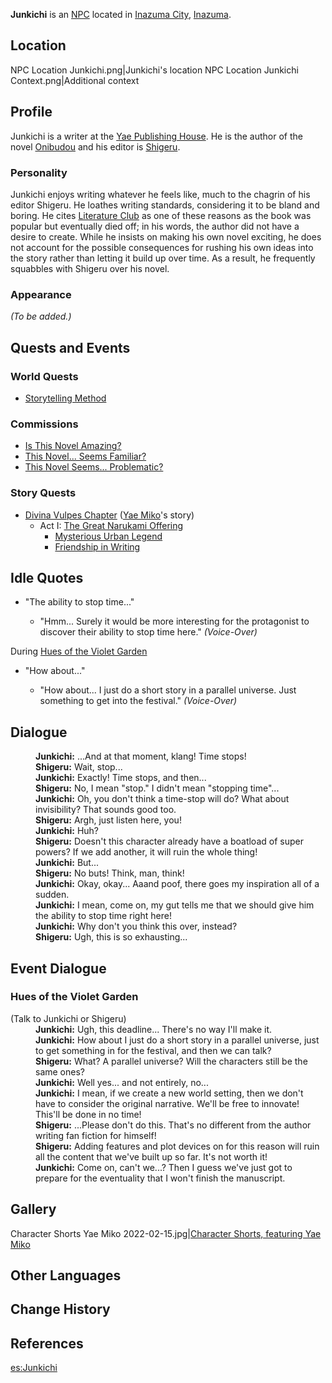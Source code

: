 {{Meta
<!-- REMOVE THIS TEMPLATE AFTER ADDING MISSING INFO -->
|missing_NPC_profile  = yes
}}
{{Character Infobox
|type             = NPC
|image            = NPC Junkichi.png
|realname         = 
|region           = Inazuma
|affiliation      = Yae Publishing House
|title            = Writer
|voiceEN          = [http://austinmatthewsva.com/ Austin Lee Matthews]<ref>Twitter: [https://twitter.com/amtraxVA/status/1466115881688190976 EN VA Self Announcement]</ref>
|voiceCN          = 
|voiceJP          = 
|dialoguereward   = 
}}
'''Junkichi''' {{Lang|ja=順吉}} is an [[NPC]] located in [[Inazuma City]], [[Inazuma]].

==Location==
<gallery hideaddbutton="true" captionalign="center">
NPC Location Junkichi.png|Junkichi's location
NPC Location Junkichi Context.png|Additional context
</gallery>

==Profile==
<!-- detailed story/lore information goes here -->
Junkichi is a writer at the [[Yae Publishing House]]. He is the author of the novel [[Onibudou]] and his editor is [[Shigeru]].

===Personality===
Junkichi enjoys writing whatever he feels like, much to the chagrin of his editor Shigeru. He loathes writing standards, considering it to be bland and boring. He cites [[Literature Club]] as one of these reasons as the book was popular but eventually died off; in his words, the author did not have a desire to create. While he insists on making his own novel exciting, he does not account for the possible consequences for rushing his own ideas into the story rather than letting it build up over time. As a result, he frequently squabbles with Shigeru over his novel.

===Appearance===
''(To be added.)''

==Quests and Events==
===World Quests===
*[[Storytelling Method]]

===Commissions===
*[[Is This Novel Amazing?]]
*[[This Novel... Seems Familiar?]]
*[[This Novel Seems... Problematic?]]

===Story Quests===
*[[Divina Vulpes Chapter]] ([[Yae Miko]]'s story)
**Act I: [[The Great Narukami Offering]]
***[[Mysterious Urban Legend]]
***[[Friendship in Writing]]

==Idle Quotes==
*"The ability to stop time..."
**{{A|VO Junkichi 01.ogg}} "Hmm... Surely it would be more interesting for the protagonist to discover their ability to stop time here." ''(Voice-Over)''

;During [[Hues of the Violet Garden]]
* "How about..."
** {{A|VO Junkichi 01 (Irodori).ogg}} "How about... I just do a short story in a parallel universe. Just something to get into the festival." ''(Voice-Over)''

==Dialogue==
{{Dialogue start}}
:'''Junkichi:''' ...And at that moment, klang! Time stops!
:'''Shigeru:''' Wait, stop...
:'''Junkichi:''' Exactly! Time stops, and then...
:'''Shigeru:''' No, I mean "stop." I didn't mean "stopping time"...
:'''Junkichi:''' Oh, you don't think a time-stop will do? What about invisibility? That sounds good too.
:'''Shigeru:''' Argh, just listen here, you!
:'''Junkichi:''' Huh?
:'''Shigeru:''' Doesn't this character already have a boatload of super powers? If we add another, it will ruin the whole thing!
:'''Junkichi:''' But...
:'''Shigeru:''' No buts! Think, man, think!
:'''Junkichi:''' Okay, okay... Aaand poof, there goes my inspiration all of a sudden.
:'''Junkichi:''' I mean, come on, my gut tells me that we should give him the ability to stop time right here!
:'''Junkichi:''' Why don't you think this over, instead?
:'''Shigeru:''' Ugh, this is so exhausting...
{{Dialogue end}}

==Event Dialogue==
===Hues of the Violet Garden===
{{Dialogue start}}
;(Talk to Junkichi or Shigeru)
:'''Junkichi:''' Ugh, this deadline... There's no way I'll make it.
:'''Junkichi:''' How about I just do a short story in a parallel universe, just to get something in for the festival, and then we can talk?
:'''Shigeru:''' What? A parallel universe? Will the characters still be the same ones?
:'''Junkichi:''' Well yes... and not entirely, no...
:'''Junkichi:''' I mean, if we create a new world setting, then we don't have to consider the original narrative. We'll be free to innovate! This'll be done in no time!
:'''Shigeru:''' ...Please don't do this. That's no different from the author writing fan fiction for himself!
:'''Shigeru:''' Adding features and plot devices on for this reason will ruin all the content that we've built up so far. It's not worth it!
:'''Junkichi:''' Come on, can't we...? Then I guess we've just got to prepare for the eventuality that I won't finish the manuscript.
{{Dialogue end}}

==Gallery==
<gallery hideaddbutton="true" captionalign="center">
Character Shorts Yae Miko 2022-02-15.jpg|[https://twitter.com/genshinimpact/status/1493434894558515200 Character Shorts, featuring Yae Miko]
</gallery>

==Other Languages==
{{Other Languages|default_hidden = 1
|en      = Junkichi
|zhs     = 顺吉
|zhs_rm  = Shùnjí
|zht     = 順吉
|zht_rm  = Shùnjí
|ja      = 順吉
|ja_rm   = Junkichi
|ko      = 쥰키치
|ko_rm   = Jyunkichi
|es      = Junkichi
|fr      = Junkichi
|ru      = Дзюнкити
|th      = Junkichi
|vi      = Junkichi
|de      = Junkichi
|id      = Junkichi
|pt      = Junkichi
}}

==Change History==
{{Change History|2.0}}

==References==
{{Reflist}}

[[es:Junkichi]]
